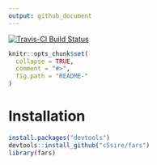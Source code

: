 ```yaml
---
output: github_document
---
```


[![Travis-CI Build Status](https://travis-ci.org/.svg?branch=master)](https://travis-ci.org/)

```r
knitr::opts_chunk$set(
  collapse = TRUE,
  comment = "#>",
  fig.path = "README-"
)
```


# Installation

```r
install.packages("devtools")
devtools::install_github("c5sire/fars")
library(fars)
```
